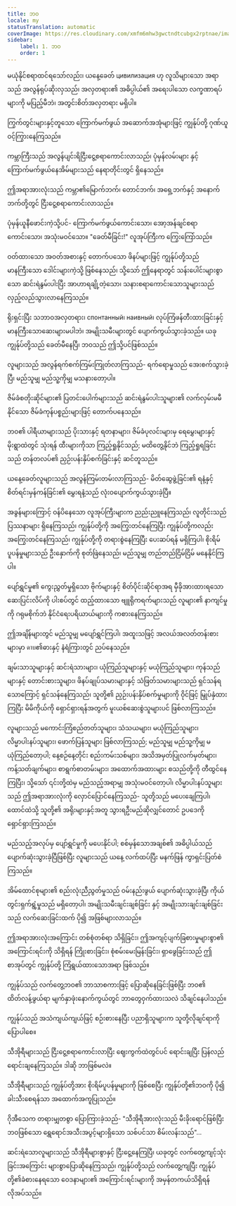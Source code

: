 ```yaml
---
title: ဘဝ
locale: my
statusTranslation: automatic
coverImage: https://res.cloudinary.com/xmfm6mhw3gwctndtcubgx2rptnae/image/upload/v1741354419/small_cover_la_gran_rebelion_28716e29d2.webp
sidebar:
    label: 1. ဘဝ
    order: 1
---
```

မယုံနိုင်စရာထင်ရသော်လည်း၊ ယနေ့ခေတ် цивилизация ဟု လူသိများသော အရာသည် အလွန်ရုပ်ဆိုးလှသည်၊ အလှတရား၏ အဓိပ္ပါယ်၏ အရေးပါသော လက္ခဏာရပ်များကို မပြည့်မီဘဲ၊ အတွင်းစိတ်အလှတရား မရှိပါ။

ကြွက်တွင်းများနှင့်တူသော ကြောက်မက်ဖွယ် အဆောက်အအုံများဖြင့် ကျွန်ုပ်တို့ ဂုဏ်ယူဝင့်ကြွားနေကြသည်။

ကမ္ဘာကြီးသည် အလွန်ပျင်းရိငြီးငွေ့စရာကောင်းလာသည်၊ ပုံမှန်လမ်းများ နှင့် ကြောက်မက်ဖွယ်နေအိမ်များသည် နေရာတိုင်းတွင် ရှိနေသည်။

ဤအရာအားလုံးသည် ကမ္ဘာ၏မြောက်ဘက်၊ တောင်ဘက်၊ အရှေ့ဘက်နှင့် အနောက်ဘက်တို့တွင် ငြီးငွေ့စရာကောင်းလာသည်။

ပုံမှန်ယူနီဖောင်းကဲ့သို့ပင်- ကြောက်မက်ဖွယ်ကောင်းသော၊ အော့အန်ချင်စရာကောင်းသော၊ အသုံးမဝင်သော။ "ခေတ်မီခြင်း!" လူအုပ်ကြီးက ကြွေးကြော်သည်။

ဝတ်ထားသော အဝတ်အစားနှင့် တောက်ပသော ဖိနပ်များဖြင့် ကျွန်ုပ်တို့သည် မာနကြီးသော ဒေါင်းများကဲ့သို့ ဖြစ်နေသည်၊ သို့သော် ဤနေရာတွင် သန်းပေါင်းများစွာသော ဆင်းရဲနွမ်းပါးပြီး အာဟာရချို့တဲ့သော၊ သနားစရာကောင်းသောသူများသည် လှည့်လည်သွားလာနေကြသည်။

ရိုးရှင်းပြီး သဘာဝအလှတရား၊ спонтанный၊ наивный၊ လုပ်ကြံဖန်တီးထားခြင်းနှင့် မာနကြီးသောဆေးများမပါဘဲ၊ အမျိုးသမီးများတွင် ပျောက်ကွယ်သွားခဲ့သည်။ ယခု ကျွန်ုပ်တို့သည် ခေတ်မီနေပြီ၊ ဘဝသည် ဤသို့ပင်ဖြစ်သည်။

လူများသည် အလွန်ရက်စက်ကြမ်းကြုတ်လာကြသည်- ရက်ရောမှုသည် အေးစက်သွားခဲ့ပြီ၊ မည်သူမျှ မည်သူ့ကိုမျှ မသနားတော့ပါ။

ဇိမ်ခံစတိုးဆိုင်များ၏ ပြတင်းပေါက်များသည် ဆင်းရဲနွမ်းပါးသူများ၏ လက်လှမ်းမမီနိုင်သော ဇိမ်ခံကုန်ပစ္စည်းများဖြင့် တောက်ပနေသည်။

ဘဝ၏ ပါရီယာများသည် ပိုးသားနှင့် ရတနာများ၊ ဇိမ်ခံပုလင်းများမှ ရေမွှေးများနှင့် မိုးရွာထဲတွင် သုံးရန် ထီးများကိုသာ ကြည့်ရှုနိုင်သည်; မထိတွေ့နိုင်ဘဲ ကြည့်ရှုရခြင်းသည် တန်တလပ်၏ ညှဉ်းပန်းနှိပ်စက်ခြင်းနှင့် ဆင်တူသည်။

ယနေ့ခေတ်လူများသည် အလွန်ကြမ်းတမ်းလာကြသည်- မိတ်ဆွေဖွဲ့ခြင်း၏ ရနံ့နှင့် စိတ်ရင်းမှန်ကန်ခြင်း၏ မွှေးရနံ့သည် လုံးဝပျောက်ကွယ်သွားခဲ့ပြီ။

အခွန်များကြောင့် ဝန်ပိနေသော လူအုပ်ကြီးများက ညည်းညူနေကြသည်၊ လူတိုင်းသည် ပြဿနာများ ရှိနေကြသည်၊ ကျွန်ုပ်တို့ကို အကြွေးတင်နေကြပြီး ကျွန်ုပ်တို့ကလည်း အကြွေးတင်နေကြသည်၊ ကျွန်ုပ်တို့ကို တရားစွဲနေကြပြီး ပေးဆပ်ရန် မရှိကြပါ၊ စိုးရိမ်ပူပန်မှုများသည် ဦးနှောက်ကို စုတ်ဖြဲနေသည်၊ မည်သူမျှ တည်တည်ငြိမ်ငြိမ် မနေနိုင်ကြပါ။

ပျော်ရွှင်မှု၏ ကွေးညွှတ်မှုရှိသော ဗိုက်များနှင့် စိတ်ပိုင်းဆိုင်ရာအရ မှီခိုအားထားရသော ဆေးပြင်းလိပ်ကို ပါးစပ်တွင် ထည့်ထားသော ဗျူရိုကရက်များသည် လူများ၏ နာကျင်မှုကို ဂရုမစိုက်ဘဲ နိုင်ငံရေးပရိယာယ်များကို ကစားနေကြသည်။

ဤအချိန်များတွင် မည်သူမျှ မပျော်ရွှင်ကြပါ၊ အထူးသဖြင့် အလယ်အလတ်တန်းစားများမှာ ดาบ၏ဓားနှင့် နံရံကြားတွင် ညပ်နေသည်။

ချမ်းသာသူများနှင့် ဆင်းရဲသားများ၊ ယုံကြည်သူများနှင့် မယုံကြည်သူများ၊ ကုန်သည်များနှင့် တောင်းစားသူများ၊ ဖိနပ်ချုပ်သမားများနှင့် သံဖြတ်သမားများသည် ရှင်သန်ရသောကြောင့် ရှင်သန်နေကြသည်၊ သူတို့၏ ညှဉ်းပန်းနှိပ်စက်မှုများကို ဝိုင်ဖြင့် မြှုပ်နှံထားကြပြီး မိမိကိုယ်ကို ရှောင်ရှားရန်အတွက် မူးယစ်ဆေးစွဲသူများပင် ဖြစ်လာကြသည်။

လူများသည် မကောင်းကြံစည်တတ်သူများ၊ သံသယများ၊ မယုံကြည်သူများ၊ လိမ္မာပါးနပ်သူများ၊ ဖောက်ပြန်သူများ ဖြစ်လာကြသည်; မည်သူမျှ မည်သူ့ကိုမျှ မယုံကြည်တော့ပါ; နေ့စဉ်နေ့တိုင်း စည်းကမ်းသစ်များ၊ အသိအမှတ်ပြုလက်မှတ်များ၊ ကန့်သတ်ချက်များ၊ စာရွက်စာတမ်းများ၊ အထောက်အထားများ စသည်တို့ကို တီထွင်နေကြပြီး၊ သို့သော် ၎င်းတို့ထဲမှ မည်သည့်အရာမျှ အသုံးမဝင်တော့ပါ၊ လိမ္မာပါးနပ်သူများသည် ဤအရာအားလုံးကို လှောင်ပြောင်နေကြသည်- သူတို့သည် မပေးချေကြပါ၊ ထောင်ထဲသို့ သူတို့၏ အရိုးများနှင့်အတူ သွားရဦးမည်ဆိုလျှင်တောင် ဥပဒေကို ရှောင်ရှားကြသည်။

မည်သည့်အလုပ်မှ ပျော်ရွှင်မှုကို မပေးနိုင်ပါ; စစ်မှန်သောအချစ်၏ အဓိပ္ပါယ်သည် ပျောက်ဆုံးသွားခဲ့ပြီဖြစ်ပြီး လူများသည် ယနေ့ လက်ထပ်ပြီး မနက်ဖြန် ကွာရှင်းပြတ်စဲကြသည်။

အိမ်ထောင်စုများ၏ စည်းလုံးညီညွတ်မှုသည် ဝမ်းနည်းဖွယ် ပျောက်ဆုံးသွားခဲ့ပြီ၊ ကိုယ်တွင်းရှက်ရွံ့မှုသည် မရှိတော့ပါ၊ အမျိုးသမီးချင်းချစ်ခြင်း နှင့် အမျိုးသားချင်းချစ်ခြင်းသည် လက်ဆေးခြင်းထက် ပို၍ အဖြစ်များလာသည်။

ဤအရာအားလုံးအကြောင်း တစ်စုံတစ်ရာ သိရှိခြင်း၊ ဤအကျင့်ပျက်ခြစားမှုများစွာ၏ အကြောင်းရင်းကို သိရှိရန် ကြိုးစားခြင်း၊ စုံစမ်းမေးမြန်းခြင်း၊ ရှာဖွေခြင်းသည် ဤစာအုပ်တွင် ကျွန်ုပ်တို့ ကြံရွယ်ထားသောအရာ ဖြစ်သည်။

ကျွန်ုပ်သည် လက်တွေ့ဘဝ၏ ဘာသာစကားဖြင့် ပြောဆိုနေခြင်းဖြစ်ပြီး ဘဝ၏ ထိတ်လန့်ဖွယ်ရာ မျက်နှာဖုံးနောက်ကွယ်တွင် ဘာတွေဝှက်ထားသလဲ သိချင်နေပါသည်။

ကျွန်ုပ်သည် အသံကျယ်ကျယ်ဖြင့် စဉ်းစားနေပြီး ပညာရှိသူများက သူတို့လိုချင်ရာကို ပြောပါစေ။

သီအိုရီများသည် ငြီးငွေ့စရာကောင်းလာပြီး ဈေးကွက်ထဲတွင်ပင် ရောင်းချပြီး ပြန်လည်ရောင်းချနေကြသည်။ ဒါဆို ဘာဖြစ်မလဲ။

သီအိုရီများသည် ကျွန်ုပ်တို့အား စိုးရိမ်ပူပန်မှုများကို ဖြစ်စေပြီး ကျွန်ုပ်တို့၏ဘဝကို ပို၍ ခါးသီးစေရန်သာ အထောက်အကူပြုသည်။

ဂိုအီသေက တရားမျှတစွာ ပြောကြားခဲ့သည်- "သီအိုရီအားလုံးသည် မီးခိုးရောင်ဖြစ်ပြီး ဘဝဖြစ်သော ရွှေရောင်အသီးအပွင့်များရှိသော သစ်ပင်သာ စိမ်းလန်းသည်"...

ဆင်းရဲသောလူများသည် သီအိုရီများစွာနှင့် ငြီးငွေ့နေကြပြီ၊ ယခုတွင် လက်တွေ့ကျင့်သုံးခြင်းအကြောင်း များစွာပြောဆိုနေကြသည်၊ ကျွန်ုပ်တို့သည် လက်တွေ့ကျပြီး ကျွန်ုပ်တို့၏ခံစားနေရသော ဝေဒနာများ၏ အကြောင်းရင်းများကို အမှန်တကယ်သိရှိရန် လိုအပ်သည်။


